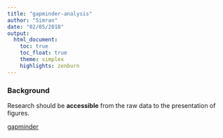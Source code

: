 ```yaml
---
title: "gapminder-analysis"
author: "Simran"
date: "02/05/2018"
output:  
  html_document:
    toc: true
    toc_float: true
    theme: simplex
    highlights: zenburn
---
```



### Background

Research should be **accessible** from the raw data to the presentation of figures.

[gapminder](https://www.gapminder.org/)





